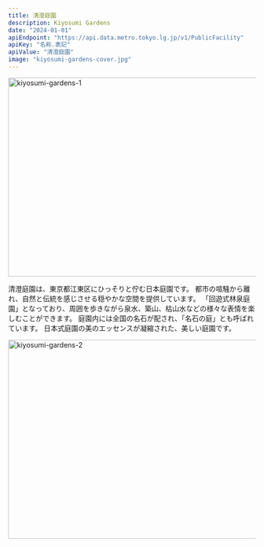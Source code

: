 ```yaml
---
title: 清澄庭園
description: Kiyosumi Gardens
date: "2024-01-01"
apiEndpoint: "https://api.data.metro.tokyo.lg.jp/v1/PublicFacility"
apiKey: "名称.表記"
apiValue: "清澄庭園"
image: "kiyosumi-gardens-cover.jpg"
---
```


<Image
  src="/images/kiyosumi-gardens-1.jpg"
  width="718"
  height="404"
  alt="kiyosumi-gardens-1"
/>

清澄庭園は、東京都江東区にひっそりと佇む日本庭園です。
都市の喧騒から離れ、自然と伝統を感じさせる穏やかな空間を提供しています。
「回遊式林泉庭園」となっており、周囲を歩きながら泉水、築山、枯山水などの様々な表情を楽しむことができます。
庭園内には全国の名石が配され、「名石の庭」とも呼ばれています。
日本式庭園の美のエッセンスが凝縮された、美しい庭園です。

<Image
  src="/images/kiyosumi-gardens-2.jpg"
  width="718"
  height="404"
  alt="kiyosumi-gardens-2"
/>
